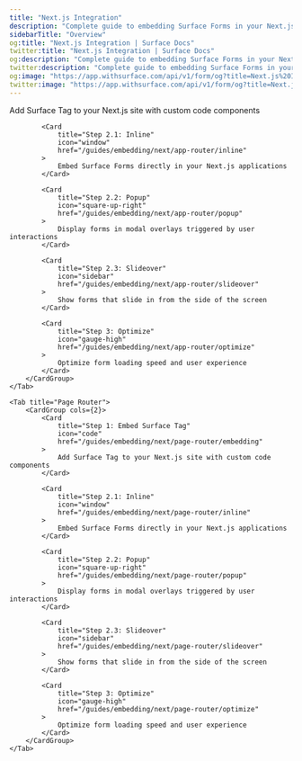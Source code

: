 ```yaml
---
title: "Next.js Integration"
description: "Complete guide to embedding Surface Forms in your Next.js site"
sidebarTitle: "Overview"
og:title: "Next.js Integration | Surface Docs"
twitter:title: "Next.js Integration | Surface Docs"
og:description: "Complete guide to embedding Surface Forms in your Next.js site"
twitter:description: "Complete guide to embedding Surface Forms in your Next.js site"
og:image: "https://app.withsurface.com/api/v1/form/og?title=Next.js%20Integration"
twitter:image: "https://app.withsurface.com/api/v1/form/og?title=Next.js%20Integration"
---
```


<Tabs>
    <Tab title="App Router">
        <CardGroup cols={2}>
            <Card
                title="Step 1: Embed Surface Tag"
                icon="code"
                href="/guides/embedding/next/app-router/embedding"
            >
                Add Surface Tag to your Next.js site with custom code components
            </Card>

            <Card
                title="Step 2.1: Inline"
                icon="window"
                href="/guides/embedding/next/app-router/inline"
            >
                Embed Surface Forms directly in your Next.js applications
            </Card>

            <Card
                title="Step 2.2: Popup"
                icon="square-up-right"
                href="/guides/embedding/next/app-router/popup"
            >
                Display forms in modal overlays triggered by user interactions
            </Card>

            <Card
                title="Step 2.3: Slideover"
                icon="sidebar"
                href="/guides/embedding/next/app-router/slideover"
            >
                Show forms that slide in from the side of the screen
            </Card>

            <Card
                title="Step 3: Optimize"
                icon="gauge-high"
                href="/guides/embedding/next/app-router/optimize"
            >
                Optimize form loading speed and user experience
            </Card>
        </CardGroup>
    </Tab>

    <Tab title="Page Router">
        <CardGroup cols={2}>
            <Card
                title="Step 1: Embed Surface Tag"
                icon="code"
                href="/guides/embedding/next/page-router/embedding"
            >
                Add Surface Tag to your Next.js site with custom code components
            </Card>

            <Card
                title="Step 2.1: Inline"
                icon="window"
                href="/guides/embedding/next/page-router/inline"
            >
                Embed Surface Forms directly in your Next.js applications
            </Card>

            <Card
                title="Step 2.2: Popup"
                icon="square-up-right"
                href="/guides/embedding/next/page-router/popup"
            >
                Display forms in modal overlays triggered by user interactions
            </Card>

            <Card
                title="Step 2.3: Slideover"
                icon="sidebar"
                href="/guides/embedding/next/page-router/slideover"
            >
                Show forms that slide in from the side of the screen
            </Card>

            <Card
                title="Step 3: Optimize"
                icon="gauge-high"
                href="/guides/embedding/next/page-router/optimize"
            >
                Optimize form loading speed and user experience
            </Card>
        </CardGroup>
    </Tab>
</Tabs>
